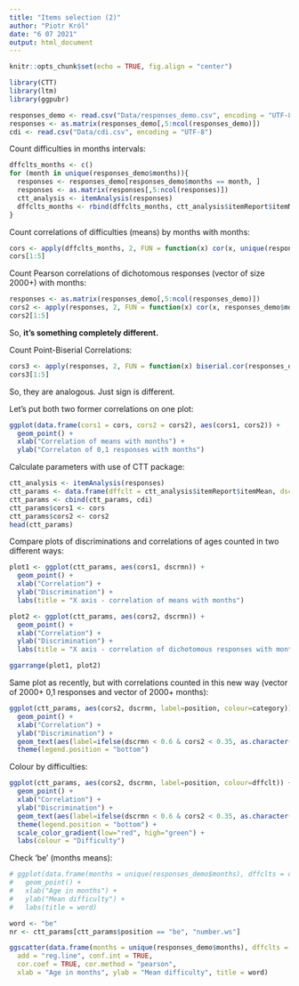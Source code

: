 ```yaml
---
title: "Items selection (2)"
author: "Piotr Król"
date: "6 07 2021"
output: html_document
---
```


```r
knitr::opts_chunk$set(echo = TRUE, fig.align = "center")
```

```r
library(CTT)
library(ltm)
library(ggpubr)
```

```r
responses_demo <- read.csv("Data/responses_demo.csv", encoding = "UTF-8")
responses <- as.matrix(responses_demo[,5:ncol(responses_demo)])
cdi <- read.csv("Data/cdi.csv", encoding = "UTF-8")
```

Count difficulties in months intervals:

```r
dffclts_months <- c()
for (month in unique(responses_demo$months)){
  responses <- responses_demo[responses_demo$months == month, ]
  responses <- as.matrix(responses[,5:ncol(responses)])
  ctt_analysis <- itemAnalysis(responses)
  dffclts_months <- rbind(dffclts_months, ctt_analysis$itemReport$itemMean)
}
```

Count correlations of difficulties (means) by months with months:

```r
cors <- apply(dffclts_months, 2, FUN = function(x) cor(x, unique(responses_demo$months)))
cors[1:5]
```

Count Pearson correlations of dichotomous responses (vector of size 2000+) with months:

```r
responses <- as.matrix(responses_demo[,5:ncol(responses_demo)])
cors2 <- apply(responses, 2, FUN = function(x) cor(x, responses_demo$months))
cors2[1:5]
```

So, **it's something completely different.**

Count Point-Biserial Correlations:

```r
cors3 <- apply(responses, 2, FUN = function(x) biserial.cor(responses_demo$months, x))
cors3[1:5]
```

So, they are analogous. Just sign is different.

Let's put both two former correlations on one plot:

```r
ggplot(data.frame(cors1 = cors, cors2 = cors2), aes(cors1, cors2)) +
  geom_point() +
  xlab("Correlation of means with months") +
  ylab("Correlaton of 0,1 responses with months")
```

Calculate parameters with use of CTT package:

```r
ctt_analysis <- itemAnalysis(responses)
ctt_params <- data.frame(dffclt = ctt_analysis$itemReport$itemMean, dscrmn = ctt_analysis$itemReport$pBis)
ctt_params <- cbind(ctt_params, cdi)
ctt_params$cors1 <- cors
ctt_params$cors2 <- cors2
head(ctt_params)
```

Compare plots of discriminations and correlations of ages counted in two different ways:

```r
plot1 <- ggplot(ctt_params, aes(cors1, dscrmn)) +
  geom_point() +
  xlab("Correlation") +
  ylab("Discrimination") +
  labs(title = "X axis - correlation of means with months")

plot2 <- ggplot(ctt_params, aes(cors2, dscrmn)) +
  geom_point() +
  xlab("Correlation") +
  ylab("Discrimination") +
  labs(title = "X axis - correlation of dichotomous responses with months")

ggarrange(plot1, plot2)
```

Same plot as recently, but with correlations counted in this new way (vector of 2000+ 0,1 responses and vector of 2000+ months):

```r
ggplot(ctt_params, aes(cors2, dscrmn, label=position, colour=category)) +
  geom_point() +
  xlab("Correlation") +
  ylab("Discrimination") +
  geom_text(aes(label=ifelse(dscrmn < 0.6 & cors2 < 0.35, as.character(position),'')), check_overlap = T) +
  theme(legend.position = "bottom")
```

Colour by difficulties:

```r
ggplot(ctt_params, aes(cors2, dscrmn, label=position, colour=dffclt)) +
  geom_point() +
  xlab("Correlation") +
  ylab("Discrimination") +
  geom_text(aes(label=ifelse(dscrmn < 0.6 & cors2 < 0.35, as.character(position),'')), check_overlap = T) +
  theme(legend.position = "bottom") +
  scale_color_gradient(low="red", high="green") +
  labs(colour = "Difficulty")
```

Check 'be' (months means):

```r
# ggplot(data.frame(months = unique(responses_demo$months), dffclts = dffclts_months[, nr]), aes(months, dffclts)) +
#   geom_point() +
#   xlab("Age in months") +
#   ylab("Mean difficulty") +
#   labs(title = word)
```

```r
word <- "be"
nr <- ctt_params[ctt_params$position == "be", "number.ws"]

ggscatter(data.frame(months = unique(responses_demo$months), dffclts = dffclts_months[, nr]), x = "months", y = "dffclts",
  add = "reg.line", conf.int = TRUE,
  cor.coef = TRUE, cor.method = "pearson",
  xlab = "Age in months", ylab = "Mean difficulty", title = word)
```

